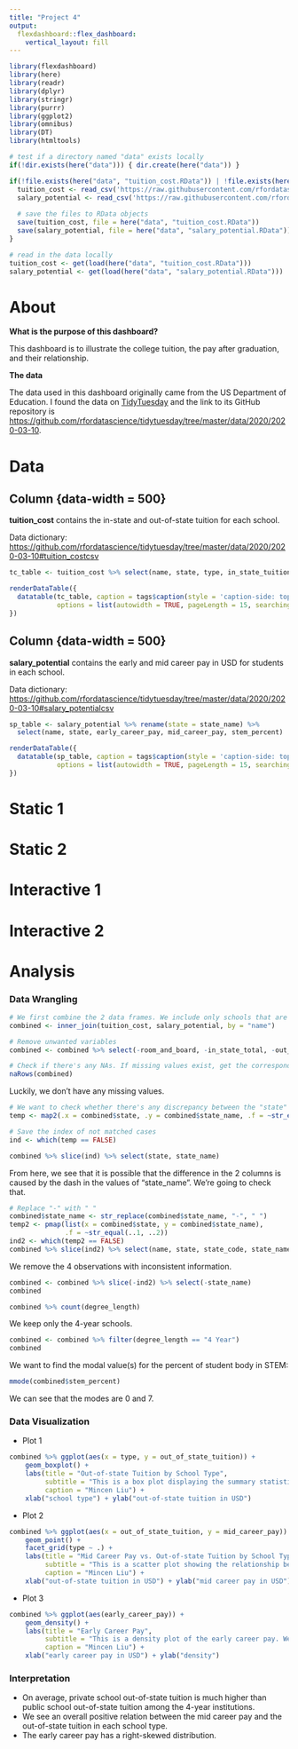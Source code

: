 ```yaml
---
title: "Project 4"
output: 
  flexdashboard::flex_dashboard:
    vertical_layout: fill
---
```


```r
library(flexdashboard)
library(here)
library(readr)
library(dplyr)
library(stringr)
library(purrr)
library(ggplot2)
library(omnibus)
library(DT)
library(htmltools)

# test if a directory named "data" exists locally
if(!dir.exists(here("data"))) { dir.create(here("data")) }

if(!file.exists(here("data", "tuition_cost.RData")) | !file.exists(here("data", "salary_potential.RData"))){
  tuition_cost <- read_csv('https://raw.githubusercontent.com/rfordatascience/tidytuesday/master/data/2020/2020-03-10/tuition_cost.csv')
  salary_potential <- read_csv('https://raw.githubusercontent.com/rfordatascience/tidytuesday/master/data/2020/2020-03-10/salary_potential.csv')
  
  # save the files to RData objects
  save(tuition_cost, file = here("data", "tuition_cost.RData"))
  save(salary_potential, file = here("data", "salary_potential.RData"))
}

# read in the data locally
tuition_cost <- get(load(here("data", "tuition_cost.RData")))
salary_potential <- get(load(here("data", "salary_potential.RData")))
```

About {data-icon="fa-question-circle"}
=======================================================================

**What is the purpose of this dashboard?**

This dashboard is to illustrate the college tuition, the pay after graduation, and their relationship.

**The data**

The data used in this dashboard originally came from the US Department of Education. I found the data on [TidyTuesday](https://www.tidytuesday.com) and the link to its GitHub repository is <https://github.com/rfordatascience/tidytuesday/tree/master/data/2020/2020-03-10>.


Data {data-icon="fa-database"}
=======================================================================

Column {data-width = 500}
-------------------------------------
**tuition_cost** contains the in-state and out-of-state tuition for each school.

Data dictionary: <https://github.com/rfordatascience/tidytuesday/tree/master/data/2020/2020-03-10#tuition_costcsv>

```r
tc_table <- tuition_cost %>% select(name, state, type, in_state_tuition, out_of_state_tuition)
```

```r
renderDataTable({
  datatable(tc_table, caption = tags$caption(style = 'caption-side: top; text-align: Left;'), 
            options = list(autowidth = TRUE, pageLength = 15, searching = FALSE, scroller = TRUE, scrollY = '500px'))
})
```

Column {data-width = 500}
-------------------------------------
**salary_potential** contains the early and mid career pay in USD for students in each school.

Data dictionary: <https://github.com/rfordatascience/tidytuesday/tree/master/data/2020/2020-03-10#salary_potentialcsv>

```r
sp_table <- salary_potential %>% rename(state = state_name) %>%
  select(name, state, early_career_pay, mid_career_pay, stem_percent)
```

```r
renderDataTable({
  datatable(sp_table, caption = tags$caption(style = 'caption-side: top; text-align: Left;'), 
            options = list(autowidth = TRUE, pageLength = 15, searching = FALSE, scroller = TRUE, scrollY = '500px'))
})
```


Static 1
=======================================================================


Static 2
=======================================================================

Interactive 1
=======================================================================


Interactive 2
=======================================================================


Analysis
=======================================================================
### Data Wrangling
```r
# We first combine the 2 data frames. We include only schools that are in both data frames.
combined <- inner_join(tuition_cost, salary_potential, by = "name")
```

```r
# Remove unwanted variables
combined <- combined %>% select(-room_and_board, -in_state_total, -out_of_state_total, -rank, -make_world_better_percent)

# Check if there's any NAs. If missing values exist, get the corresponding row numbers.
naRows(combined)
```

Luckily, we don't have any missing values.

```r
# We want to check whether there's any discrepancy between the "state" variables from the 2 data frames.
temp <- map2(.x = combined$state, .y = combined$state_name, .f = ~str_equal(.x, .y))

# Save the index of not matched cases
ind <- which(temp == FALSE)

combined %>% slice(ind) %>% select(state, state_name)
```

From here, we see that it is possible that the difference in the 2 columns is caused by the dash in the values of "state_name". We're going to check that.

```r
# Replace "-" with " "
combined$state_name <- str_replace(combined$state_name, "-", " ")
temp2 <- pmap(list(x = combined$state, y = combined$state_name),
			  .f = ~str_equal(..1, ..2))
ind2 <- which(temp2 == FALSE)
combined %>% slice(ind2) %>% select(name, state, state_code, state_name)
```

We remove the 4 observations with inconsistent information.
```r
combined <- combined %>% slice(-ind2) %>% select(-state_name)
combined
```

```r
combined %>% count(degree_length)
```

We keep only the 4-year schools.
```r
combined <- combined %>% filter(degree_length == "4 Year")
combined
```

We want to find the modal value(s) for the percent of student body in STEM:
```r
mmode(combined$stem_percent)
```

We can see that the modes are 0 and 7.

### Data Visualization
- Plot 1
```r
combined %>% ggplot(aes(x = type, y = out_of_state_tuition)) +
	geom_boxplot() + 
	labs(title = "Out-of-state Tuition by School Type", 
		 subtitle = "This is a box plot displaying the summary statistics for the out-of-state tuition by school type.\nWe can see that the first quartile of private school tuition is above the third quartile of the\npublic school tuition.", 
		 caption = "Mincen Liu") +
	xlab("school type") + ylab("out-of-state tuition in USD")
```

- Plot 2
```r
combined %>% ggplot(aes(x = out_of_state_tuition, y = mid_career_pay)) + 
	geom_point() + 
	facet_grid(type ~ .) + 
	labs(title = "Mid Career Pay vs. Out-of-state Tuition by School Type", 
		 subtitle = "This is a scatter plot showing the relationship between the mid career pay and the out-of-state\ntuition, faceted by school type. We see an overall positive relation in each school type.", 
		 caption = "Mincen Liu") +
	xlab("out-of-state tuition in USD") + ylab("mid career pay in USD")
```

- Plot 3
```r
combined %>% ggplot(aes(early_career_pay)) +
	geom_density() +
	labs(title = "Early Career Pay", 
		 subtitle = "This is a density plot of the early career pay. We see a right-skewed distribution.", 
		 caption = "Mincen Liu") +
	xlab("early career pay in USD") + ylab("density")
```

### Interpretation
- On average, private school out-of-state tuition is much higher than public school out-of-state tuition among the 4-year institutions.
- We see an overall positive relation between the mid career pay and the out-of-state tuition in each school type.
- The early career pay has a right-skewed distribution.

